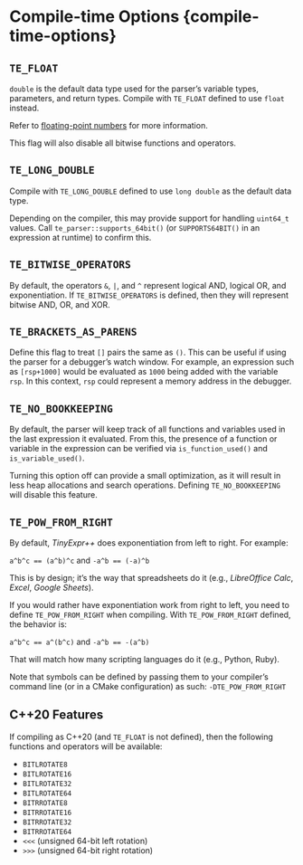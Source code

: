 # Compile-time Options {compile-time-options}

## `TE_FLOAT` {-#te-float}

`double` is the default data type used for the parser's variable types, parameters, and return types.
Compile with `TE_FLOAT` defined to use `float` instead.

Refer to [floating-point numbers](#fp-numbers) for more information.

::: {.warningsection data-latex=""}
This flag will also disable all bitwise functions and operators.
:::

## `TE_LONG_DOUBLE` {-}

Compile with `TE_LONG_DOUBLE` defined to use `long double` as the default data type.

Depending on the compiler, this may provide support for handling `uint64_t` values. Call `te_parser::supports_64bit()`
(or `SUPPORTS64BIT()` in an expression at runtime) to confirm this.

## `TE_BITWISE_OPERATORS` {-#te-bitwise-ops}

By default, the operators `&`, `|`, and `^` represent logical AND, logical OR, and exponentiation. If `TE_BITWISE_OPERATORS` is defined,
then they will represent bitwise AND, OR, and XOR.

## `TE_BRACKETS_AS_PARENS` {-}

Define this flag to treat `[]` pairs the same as `()`.
This can be useful if using the parser for a debugger's watch window.
For example, an expression such as `[rsp+1000]` would be evaluated as `1000` being added with the variable `rsp`.
In this context, `rsp` could represent a memory address in the debugger.

## `TE_NO_BOOKKEEPING` {-}

By default, the parser will keep track of all functions and variables used in the last expression it evaluated.
From this, the presence of a function or variable in the expression can be verified via `is_function_used()`
and `is_variable_used()`.

Turning this option off can provide a small optimization, as it will result in less heap allocations and search operations.
Defining `TE_NO_BOOKKEEPING` will disable this feature.

## `TE_POW_FROM_RIGHT` {-}

By default, *TinyExpr++* does exponentiation from left to right. For example:

`a^b^c == (a^b)^c` and `-a^b == (-a)^b`

This is by design; it's the way that spreadsheets do it
(e.g., *LibreOffice Calc*, *Excel*, *Google Sheets*).

If you would rather have exponentiation work from right to left, you need to
define `TE_POW_FROM_RIGHT`\index{compiling!options} when compiling.
With `TE_POW_FROM_RIGHT` defined, the behavior is:

`a^b^c == a^(b^c)` and `-a^b == -(a^b)`

That will match how many scripting languages do it (e.g., Python, Ruby).

Note that symbols can be defined by passing them to your compiler's
command line (or in a CMake configuration) as such: `-DTE_POW_FROM_RIGHT`

## C++20 Features

If compiling as C++20 (and `TE_FLOAT` is not defined), then the following functions and operators will be available:

- `BITLROTATE8`
- `BITLROTATE16`
- `BITLROTATE32`
- `BITLROTATE64`
- `BITRROTATE8`
- `BITRROTATE16`
- `BITRROTATE32`
- `BITRROTATE64`
- `<<<` (unsigned 64-bit left rotation)
- `>>>` (unsigned 64-bit right rotation)
